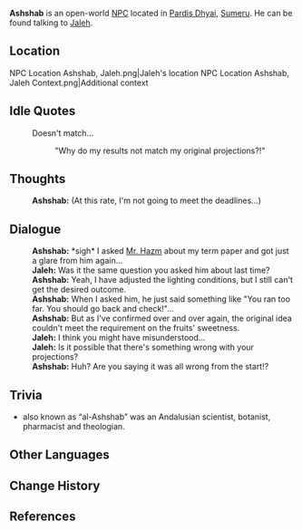 {{Character Infobox
|type             = Open-World NPC
|image            = NPC Ashshab.png
|region           = Sumeru
|location         = Sumeru
|affiliation      = Amurta
|title            = Student

|ancestry         = <!-- Clan/family -->
|father           = 
|mother           = 
|spouse           = 
|sibling          = 
|child            = 
|relative         = 

|voiceEN          = [[imdb:nm11124854|Luis Bermudez]]<ref name="Luis Bermudez 2">Twitter: [https://twitter.com/LuisBermudezVO/status/1562428489176731654 EN VA Self Announcement] ([https://web.archive.org/web/20221118214622/https://twitter.com/LuisBermudezVO/status/1562428489176731654 Archived])</ref>
|voiceCN          = 
|voiceJP          = 
|dialoguereward   = 
}}
'''Ashshab''' is an open-world [[NPC]] located in [[Pardis Dhyai]], [[Sumeru]]. He can be found talking to [[Jaleh]].

==Location==
<gallery>
NPC Location Ashshab, Jaleh.png|Jaleh's location
NPC Location Ashshab, Jaleh Context.png|Additional context
</gallery>
<!--
==Profile==
Detailed story/lore information goes here.
''(To be added.)''

===Appearance===
Keep appearance section short and concise. Limit to 2 paragraphs with 3-4 sentences each.
''(To be added.)''

==Quests and Events==
{{Quests and Events}}
-->
==Idle Quotes==
{{Dialogue Start}}
: {{DIcon|Idle}} Doesn't match...
:: {{A|VO Ashshab 01.ogg}} "Why do my results not match my original projections?!"
{{Dialogue End}}

==Thoughts==
{{All Schemes to Know Explanation|name=Ashshab}}
{{Dialogue Start}}
:{{A|VO Ashshab All Schemes to Know 01.ogg}} '''Ashshab:''' (At this rate, I'm not going to meet the deadlines...)
{{Dialogue End}}

==Dialogue==
{{Dialogue Start}}
:'''Ashshab:''' *sigh* I asked [[Hazm|Mr. Hazm]] about my term paper and got just a glare from him again...
:'''Jaleh:''' Was it the same question you asked him about last time?
:'''Ashshab:''' Yeah, I have adjusted the lighting conditions, but I still can't get the desired outcome.
:'''Ashshab:''' When I asked him, he just said something like "You ran too far. You should go back and check!"...
:'''Ashshab:''' But as I've confirmed over and over again, the original idea couldn't meet the requirement on the fruits' sweetness.
:'''Jaleh:''' I think you might have misunderstood...
:'''Jaleh:''' Is it possible that there's something wrong with your projections?
:'''Ashshab:''' Huh? Are you saying it was all wrong from the start!?
{{Dialogue End}}
<!--
==Event Dialogue==
===Event Name===
{{Dialogue Start}}
:'''{{subst:PAGENAME}}:'''
{{Dialogue End}}
-->

==Trivia==
*{{w|Abu al-Abbas al-Nabati}} also known as “al-Ashshab” was an Andalusian scientist, botanist, pharmacist and theologian.

==Other Languages==
{{Other Languages
|default_hidden = 1
|en      = Ashshab
|zhs     = 阿什莎布
|zhs_rm  = Āshíshābù
|zht     = 阿什莎布
|zht_rm  = Āshíshābù
|ja      = アッシュシェブ
|ja_rm   = Asshushebu
|ko      = 앗샤압
|es      = Ashshab
|fr      = Ashshab
|ru      = Ашаб
|th      = Ashshab
|vi      = Ashshab
|de      = Ashshab
|id      = Ashshab
|pt      = Ashshab
|tr      = Ashshab
|it      = Ashshab
}}

==Change History==
{{Change History|3.0}}

==References==
{{Reflist}}